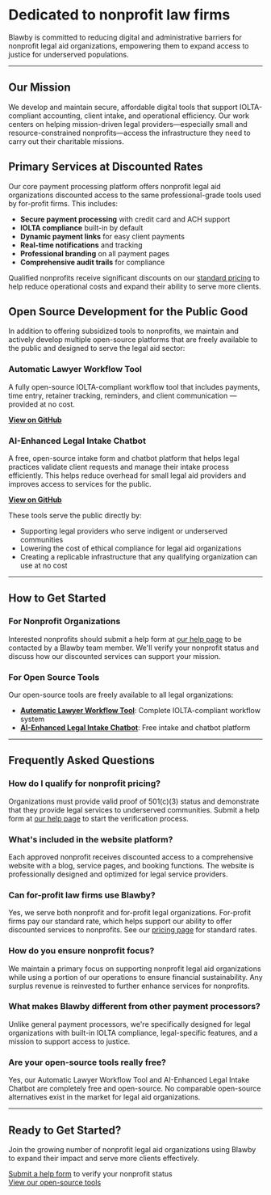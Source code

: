 # Dedicated to nonprofit law firms

Blawby is committed to reducing digital and administrative barriers for nonprofit legal aid organizations, empowering them to expand access to justice for underserved populations.

---
## Our Mission

We develop and maintain secure, affordable digital tools that support IOLTA-compliant accounting, client intake, and operational efficiency. Our work centers on helping mission-driven legal providers—especially small and resource-constrained nonprofits—access the infrastructure they need to carry out their charitable missions.

## Primary Services at Discounted Rates

Our core payment processing platform offers nonprofit legal aid organizations discounted access to the same professional-grade tools used by for-profit firms. This includes:

- **Secure payment processing** with credit card and ACH support
- **IOLTA compliance** built-in by default
- **Dynamic payment links** for easy client payments
- **Real-time notifications** and tracking
- **Professional branding** on all payment pages
- **Comprehensive audit trails** for compliance

Qualified nonprofits receive significant discounts on our [standard pricing](/pricing) to help reduce operational costs and expand their ability to serve more clients.

## Open Source Development for the Public Good

In addition to offering subsidized tools to nonprofits, we maintain and actively develop multiple open-source platforms that are freely available to the public and designed to serve the legal aid sector:

### Automatic Lawyer Workflow Tool
A fully open-source IOLTA-compliant workflow tool that includes payments, time entry, retainer tracking, reminders, and client communication — provided at no cost.

**[View on GitHub](https://github.com/Blawby/Automatic-Lawyer-Workflow-Payments-Time-Entry-Retainer-Balance-Reminders-Clients)**

### AI-Enhanced Legal Intake Chatbot
A free, open-source intake form and chatbot platform that helps legal practices validate client requests and manage their intake process efficiently. This helps reduce overhead for small legal aid providers and improves access to services for the public.

**[View on GitHub](https://github.com/pcl-labs/preact-cloudflare-intake-chatbot)**

These tools serve the public directly by:
- Supporting legal providers who serve indigent or underserved communities
- Lowering the cost of ethical compliance for legal aid organizations
- Creating a replicable infrastructure that any qualifying organization can use at no cost

---

## How to Get Started

### For Nonprofit Organizations

Interested nonprofits should submit a help form at [our help page](/help) to be contacted by a Blawby team member. We'll verify your nonprofit status and discuss how our discounted services can support your mission.

### For Open Source Tools

Our open-source tools are freely available to all legal organizations:

- **[Automatic Lawyer Workflow Tool](https://github.com/Blawby/Automatic-Lawyer-Workflow-Payments-Time-Entry-Retainer-Balance-Reminders-Clients)**: Complete IOLTA-compliant workflow system
- **[AI-Enhanced Legal Intake Chatbot](https://github.com/pcl-labs/preact-cloudflare-intake-chatbot)**: Free intake and chatbot platform

---

## Frequently Asked Questions

### How do I qualify for nonprofit pricing?
Organizations must provide valid proof of 501(c)(3) status and demonstrate that they provide legal services to underserved communities. Submit a help form at [our help page](/help) to start the verification process.

### What's included in the website platform?
Each approved nonprofit receives discounted access to a comprehensive website with a blog, service pages, and booking functions. The website is professionally designed and optimized for legal service providers.

### Can for-profit law firms use Blawby?
Yes, we serve both nonprofit and for-profit legal organizations. For-profit firms pay our standard rate, which helps support our ability to offer discounted services to nonprofits. See our [pricing page](/pricing) for standard rates.

### How do you ensure nonprofit focus?
We maintain a primary focus on supporting nonprofit legal aid organizations while using a portion of our operations to ensure financial sustainability. Any surplus revenue is reinvested to further enhance services for nonprofits.

### What makes Blawby different from other payment processors?
Unlike general payment processors, we're specifically designed for legal organizations with built-in IOLTA compliance, legal-specific features, and a mission to support access to justice.

### Are your open-source tools really free?
Yes, our Automatic Lawyer Workflow Tool and AI-Enhanced Legal Intake Chatbot are completely free and open-source. No comparable open-source alternatives exist in the market for legal aid organizations.

---

## Ready to Get Started?

Join the growing number of nonprofit legal aid organizations using Blawby to expand their impact and serve more clients effectively.

[Submit a help form](/help) to verify your nonprofit status  
[View our open-source tools](https://github.com/Blawby) 